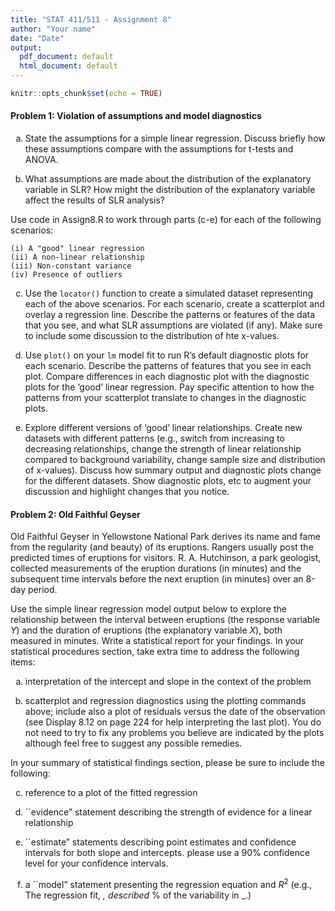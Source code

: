 ```yaml
---
title: "STAT 411/511 - Assignment 8"
author: "Your name"
date: "Date"
output:
  pdf_document: default
  html_document: default
---
```


```r
knitr::opts_chunk$set(echo = TRUE)
```
####  Problem 1:  Violation of assumptions and model diagnostics

(a) State the assumptions for a simple linear regression. Discuss briefly how these assumptions compare with the assumptions for t-tests and ANOVA.

(b) What assumptions are made about the distribution of the explanatory variable in SLR?  How might the distribution of the explanatory variable affect the results of SLR analysis?

Use code in Assign8.R to work through parts (c-e) for each of the following scenarios:

    (i) A "good" linear regression
    (ii) A non-linear relationship
    (iii) Non-constant variance
    (iv) Presence of outliers


(c) Use the `locator()` function to create a simulated dataset representing each of the above scenarios. For each scenario, create a scatterplot and overlay a regression line. Describe the patterns or features of the data that you see, and what SLR assumptions are violated (if any).  Make sure to include some discussion to the distribution of hte x-values.

(d) Use `plot()` on your `lm` model fit to run R's default diagnostic plots for each scenario.  Describe the patterns of features that you see in each plot.  Compare differences in each diagnostic plot with the diagnostic plots for the 'good' linear regression.  Pay specific attention to how the patterns from your scatterplot translate to changes in the diagnostic plots.

(e) Explore different versions of 'good' linear relationships. Create new datasets with different patterns (e.g., switch from increasing to decreasing relationships, change the strength of linear relationship compared to background variability, change sample size and distribution of x-values).  Discuss how summary output and diagnostic plots change for the different datasets. Show diagnostic plots, etc to augment your discussion and highlight changes that you notice.  


####  Problem 2: Old Faithful Geyser
Old Faithful Geyser in Yellowstone National Park derives its name and fame from the regularity (and beauty) of its eruptions.  Rangers usually post the predicted times of eruptions for visitors.  R. A. Hutchinson, a park geologist, collected measurements of the eruption durations (in minutes) and the subsequent time intervals before the next eruption (in minutes) over an 8-day period.

Use the simple linear regression model output below to explore the relationship between the interval between eruptions (the response variable $Y$) and the duration of eruptions (the explanatory variable $X$), both measured in minutes. Write a statistical report for your findings. In your statistical procedures section, take extra time to address the following items:

(a) interpretation of the intercept and slope in the context of the problem

(b) scatterplot and regression diagnostics using the plotting commands above; include also a plot of residuals versus the date of the observation (see Display 8.12 on page 224 for help interpreting the last plot). You do not need to try to fix any problems you believe are indicated by the plots although feel free to suggest any possible remedies.

In your summary of statistical findings section, please be sure to include the following:

(c) reference to a plot of the fitted regression

(d) ``evidence" statement describing the strength of evidence for a linear relationship

(e) ``estimate" statements describing point estimates and confidence intervals for both slope and intercepts.  please use a 90% confidence level for your confidence intervals.

(f) a ``model" statement presenting the regression equation and $R^2$ (e.g., The regression fit, _, described _\% of the variability in _.)